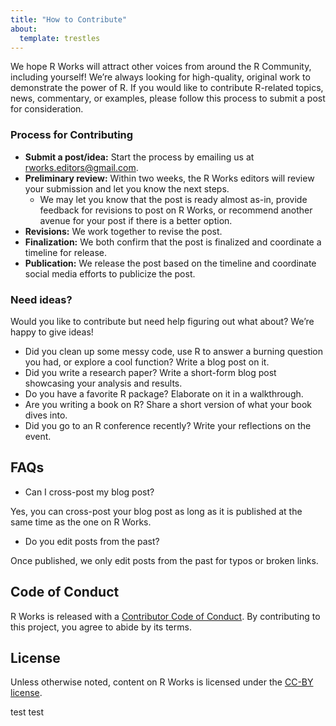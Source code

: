 ```yaml
---
title: "How to Contribute"
about:
  template: trestles
---
```


We hope R Works will attract other voices from around the R Community, including yourself! We're always looking for high-quality, original work to demonstrate the power of R. If you would like to contribute R-related topics, news, commentary, or examples, please follow this process to submit a post for consideration.

### Process for Contributing

* **Submit a post/idea:** Start the process by emailing us at [rworks.editors@gmail.com](mailto:rworks.editors@gmail.com).
* **Preliminary review:** Within two weeks, the R Works editors will review your submission and let you know the next steps.
  * We may let you know that the post is ready almost as-in, provide feedback for revisions to post on R Works, or recommend another avenue for your post if there is a better option.
* **Revisions:** We work together to revise the post.
* **Finalization:** We both confirm that the post is finalized and coordinate a timeline for release.
* **Publication:** We release the post based on the timeline and coordinate social media efforts to publicize the post.

### Need ideas?

Would you like to contribute but need help figuring out what about? We’re happy to give ideas!

* Did you clean up some messy code, use R to answer a burning question you had, or explore a cool function? Write a blog post on it.
* Did you write a research paper? Write a short-form blog post showcasing your analysis and results.
* Do you have a favorite R package? Elaborate on it in a walkthrough.
* Are you writing a book on R? Share a short version of what your book dives into.
* Did you go to an R conference recently? Write your reflections on the event.

## FAQs

* Can I cross-post my blog post?

Yes, you can cross-post your blog post as long as it is published at the same time as the one on R Works.

* Do you edit posts from the past?

Once published, we only edit posts from the past for typos or broken links.

## Code of Conduct

R Works is released with a [Contributor Code of Conduct](https://contributor-covenant.org/version/2/0/CODE_OF_CONDUCT.html). By contributing to this project, you agree to abide by its terms.

## License

Unless otherwise noted, content on R Works is licensed under the [CC-BY license](https://creativecommons.org/licenses/by/4.0/).

test test